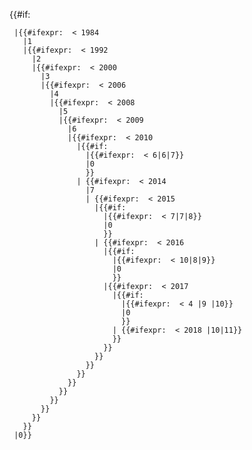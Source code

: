 <includeonly>{{#if:{{{year|}}}
  |{{#ifexpr: {{{year}}} < 1984
    |1
    |{{#ifexpr: {{{year}}} < 1992
      |2
      |{{#ifexpr: {{{year}}} < 2000
        |3
        |{{#ifexpr: {{{year}}} < 2006
          |4
          |{{#ifexpr: {{{year}}} < 2008
            |5
            |{{#ifexpr: {{{year}}} < 2009
              |6
              |{{#ifexpr: {{{year}}} < 2010 <!-- 2009 -->
                |{{#if:{{{month|}}}
                  |{{#ifexpr: {{{month}}} < 6|6|7}}
                  |0
                  }}
                | {{#ifexpr: {{{year}}} < 2014
                  |7
                  | {{#ifexpr: {{{year}}} < 2015 <!-- 2014 -->
                    |{{#if:{{{month|}}}
                      |{{#ifexpr: {{{month}}} < 7|7|8}}
                      |0
                      }}
                    | {{#ifexpr: {{{year}}} < 2016 <!-- 2015 -->
                      |{{#if:{{{month|}}}
                        |{{#ifexpr: {{{month}}} < 10|8|9}}
                        |0
                        }}
                      |{{#ifexpr: {{{year}}} < 2017 <!-- 2016 -->
                        |{{#if:{{{month|}}}
                          |{{#ifexpr: {{{month}}} < 4 |9 |10}}
                          |0
                          }}
                        | {{#ifexpr: {{{year}}} < 2018 |10|11}}
                        }}
                      }}
                    }}
                  }}
                }}
              }}
            }}
          }}
        }}
      }}
    }}
  |0}}
</includeonly><noinclude>
{{Documentation}}
</noinclude>
